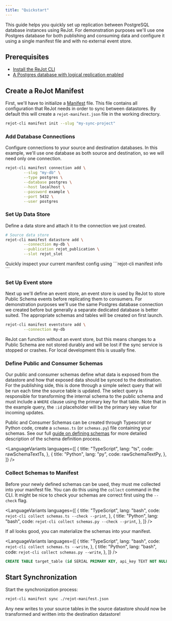 ```yaml
---
title: "Quickstart"
---
```



This guide helps you quickly set up replication between PostgreSQL database instances using ReJot.
For demonstration purposes we'll use one Postgres database for both publishing and consuming data
and configure it using a single manifest file and with no external event store.

## Prerequisites

- [Install the ReJot CLI](/docs/start/install)
- [A Postgres database with logical replication enabled](/docs/guides/setup-postgres)

## Create a ReJot Manifest

First, we'll have to initialize a [Manifest](/docs/spec/manifest) file. This file contains all
configuration that ReJot needs in order to sync between datastores. By default this will create a
`rejot-manifest.json` file in the working directory.

```bash
rejot-cli manifest init --slug "my-sync-project"
```

### Add Database Connections

Configure connections to your source and destination databases. In this example, we'll use one
database as both source and destination, so we will need only one connection.

```bash
rejot-cli manifest connection add \
        --slug "my-db" \
        --type postgres \
        --database postgres \
        --host localhost \
        --password example \
        --port 5432 \
        --user postgres
```

### Set Up Data Store

Define a data store and attach it to the connection we just created.

```bash
# Source data store
rejot-cli manifest datastore add \
        --connection my-db \
        --publication rejot_publication \
        --slot rejot_slot
```

<Notice type="TIP">
  Quickly inspect your current manifest config using ```rejot-cli manifest info ```
</Notice>

### Set Up Event store

Next up we'll define an event store, an event store is used by ReJot to store Public Schema events
before replicating them to consumers. For demonstration purposes we'll use the same Postgres
database connection we created before but generally a separate dedicated database is better suited.
The appropriate schemas and tables will be created on first launch.

```bash
rejot-cli manifest eventstore add \
        --connection my-db
```

<Notice type="NOTE">
  ReJot can function without an event store, but this means changes to a Public Schema are not
  stored durably and will be lost if the sync service is stopped or crashes. For local development
  this is usually fine.
</Notice>

### Define Public and Consumer Schemas

Our public and consumer schemas define what data is exposed from the datastore and how that exposed
data should be synced to the destination. For the publishing side, this is done through a simple
select query that will be run each time the source table is updated. The select query is responsible
for transforming the internal schema to the public schema and must include a `WHERE` clause using
the primary key for that table. Note that in the example query, the `:id` placeholder will be the
primary key value for incoming updates.

Public and Consumer Schemas can be created through Typescript or Python code, create a `schemas.ts`
(or `schemas.py`) file containing your schemas. See our full
[guide on defining schemas](/docs/guides/defining-schemas) for more detailed description of the
schema definition process.

<LanguageVariants
  languages={[
    {
      title: "TypeScript",
      lang: "ts",
      code: rawSchemaTextTs,
    },
    {
      title: "Python",
      lang: "py",
      code: rawSchemaTextPy,
    },
  ]}
/>

### Collect Schemas to Manifest

Before your newly defined schemas can be used, they must me collected into your manifest file. You
can do this using the `collect` command in the CLI. It might be nice to check your schemas are
correct first using the `--check` flag.

<LanguageVariants
  languages={[
    {
      title: "TypeScript",
      lang: "bash",
      code: `rejot-cli collect schemas.ts --check --print`,
    },
    {
      title: "Python",
      lang: "bash",
      code: `rejot-cli collect schemas.py --check --print`,
    },
  ]}
/>

If all looks good, you can materialize the schemas into your manifest.

<LanguageVariants
  languages={[
    {
      title: "TypeScript",
      lang: "bash",
      code: `rejot-cli collect schemas.ts --write`,
    },
    {
      title: "Python",
      lang: "bash",
      code: `rejot-cli collect schemas.py --write`,
    },
  ]}
/>

```sql
CREATE TABLE target_table (id SERIAL PRIMARY KEY, api_key TEXT NOT NULL);
```

## Start Synchronization

Start the synchronization process:

```bash
rejot-cli manifest sync ./rejot-manifest.json
```

Any new writes to your source tables in the source datastore should now be transformed and written
into the destination datastore!
